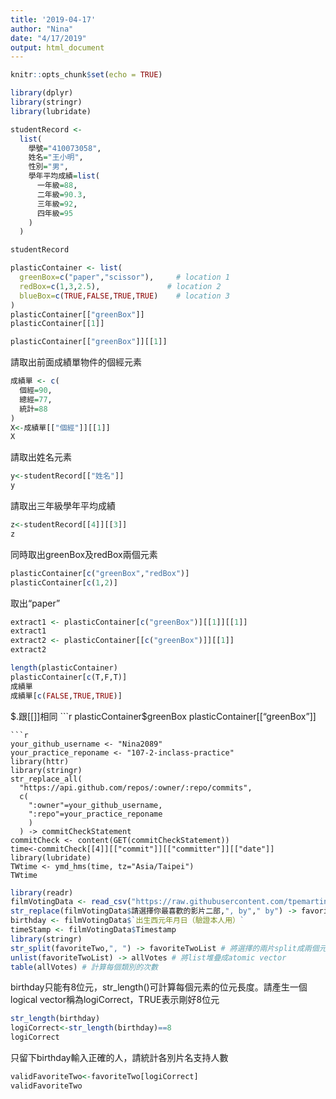 ```yaml
---
title: '2019-04-17'
author: "Nina"
date: "4/17/2019"
output: html_document
---
```


```r
knitr::opts_chunk$set(echo = TRUE)
```

```r
library(dplyr)
library(stringr)
library(lubridate)
```
```r
studentRecord <-
  list(
    學號="410073058",
    姓名="王小明",
    性別="男",
    學年平均成績=list(
      一年級=88,
      二年級=90.3,
      三年級=92,
      四年級=95
    )
  )

studentRecord

```

```r
plasticContainer <- list(
  greenBox=c("paper","scissor"),     # location 1
  redBox=c(1,3,2.5),               # location 2
  blueBox=c(TRUE,FALSE,TRUE,TRUE)    # location 3
)
plasticContainer[["greenBox"]] 
plasticContainer[[1]]
```
```r
plasticContainer[["greenBox"]][[1]]
```
請取出前面成績單物件的個經元素
```r
成績單 <- c(
  個經=90,
  總經=77,
  統計=88
)
X<-成績單[["個經"]][[1]]
X
```
請取出姓名元素
```r
y<-studentRecord[["姓名"]]
y
```
請取出三年級學年平均成績
```r
z<-studentRecord[[4]][[3]]
z
```
同時取出greenBox及redBox兩個元素
```r
plasticContainer[c("greenBox","redBox")] 
plasticContainer[c(1,2)]
```
取出“paper”
```r
extract1 <- plasticContainer[c("greenBox")][[1]][[1]]
extract1
extract2 <- plasticContainer[[c("greenBox")]][[1]]
extract2
```
```r
length(plasticContainer)
plasticContainer[c(T,F,T)]
成績單
成績單[c(FALSE,TRUE,TRUE)]
```
$.跟[[]]相同
```r
plasticContainer$greenBox
plasticContainer[["greenBox"]]
```
```r
your_github_username <- "Nina2089"
your_practice_reponame <- "107-2-inclass-practice"
library(httr)
library(stringr)
str_replace_all(
  "https://api.github.com/repos/:owner/:repo/commits",
  c(
    ":owner"=your_github_username,
    ":repo"=your_practice_reponame
    )
  ) -> commitCheckStatement
commitCheck <- content(GET(commitCheckStatement))
time<-commitCheck[[4]][["commit"]][["committer"]][["date"]]
library(lubridate)
TWtime <- ymd_hms(time, tz="Asia/Taipei")
TWtime
```

```r
library(readr)
filmVotingData <- read_csv("https://raw.githubusercontent.com/tpemartin/github-data/master/podcastcompetition3.csv")
str_replace(filmVotingData$請選擇你最喜歡的影片二部,", by"," by") -> favoriteTwo
birthday <- filmVotingData$`出生西元年月日（驗證本人用）`
timeStamp <- filmVotingData$Timestamp
library(stringr)
str_split(favoriteTwo,", ") -> favoriteTwoList # 將選擇的兩片split成兩個元素
unlist(favoriteTwoList) -> allVotes # 將list堆疊成atomic vector
table(allVotes) # 計算每個類別的次數
```
birthday只能有8位元，str_length()可計算每個元素的位元長度。請產生一個logical vector稱為logiCorrect，TRUE表示剛好8位元
```r
str_length(birthday)
logiCorrect<-str_length(birthday)==8
logiCorrect
```
只留下birthday輸入正確的人，請統計各別片名支持人數
```r
validFavoriteTwo<-favoriteTwo[logiCorrect]
validFavoriteTwo
```









































